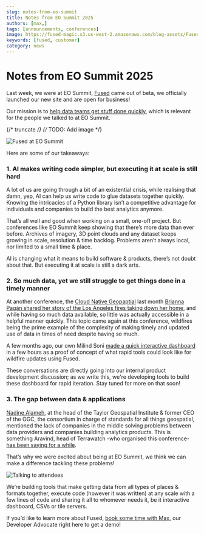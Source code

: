 ```yaml
---
slug: notes-from-eo-summit
title: Notes from EO Summit 2025
authors: [max,]
tags: [announcements, conferences]
image: https://fused-magic.s3.us-west-2.amazonaws.com/blog-assets/Fused_at_EO_summit.jpeg
keywords: [fused, customer]
category: news
---
```


# Notes from EO Summit 2025

Last week, we were at EO Summit, [Fused](https://www.fused.io/) came out of beta, we officially launched our new site and are open for business! 

Our mission is to [help data teams get stuff done quickly](https://youtu.be/btIhyq2KbN0?si=xAScmWKokKsmRSI8), which is relevant for the people we talked to at EO Summit.

{/* truncate */}
{/* TODO: Add image */}

![Fused at EO Summit](fused_at_EO_summit_higher_res.jpeg)

Here are some of our takeaways:

### 1. AI makes writing code simpler, but executing it at scale is still hard

A lot of us are going through a bit of an existential crisis, while realising that damn, yep, AI can help us write code to glue datasets together quickly. Knowing the intricacies of a Python library isn’t a competitive advantage for individuals and companies to build the best analytics anymore. 

That’s all well and good when working on a small, one-off project. But conferences like EO Summit keep showing that there’s more data than ever before. Archives of imagery, 3D point clouds and any dataset keeps growing in scale, resolution & time backlog. Problems aren’t always local, nor limited to a small time & place. 

AI is changing what it means to build software & products, there’s not doubt about that. But executing it at scale is still a dark arts. 

### 2. So much data, yet we still struggle to get things done in a timely manner

At another conference, the [Cloud Native Geopaptial](https://conference.cloudnativegeo.org/CNGConference2025) last month [Brianna Pagán shared her story of the Los Angeles fires taking down her home](https://www.linkedin.com/pulse/when-our-community-burned-where-satellite-information-pag%C3%A1n-phd-8rxwf/?trackingId=PGMihonBbG7ShNl4LvW20g%3D%3D), and while having so much data available, so little was actually accessible in a helpful manner quickly. This topic came again at this conference, wildfires being the prime example of the complexity of making timely and updated use of data in times of need despite having so much.

A few months ago, our own Milind Soni [made a quick interactive dashboard](https://www.linkedin.com/posts/milind-soni-314075175_emergencyresponse-datascience-opendata-activity-7285803354876735489-lqJe?utm_source=share&utm_medium=member_desktop&rcm=ACoAABr4AqABaP1Bbk9D9gnGvRmXSaYnn0II3fg) in a few hours as a proof of concept of what rapid tools could look like for wildfire updates using Fused.

These conversations are directly going into our internal product development discussion; as we write this, we're developing tools to build these dashboard for rapid iteration. Stay tuned for more on that soon! 

### 3. The gap between data & applications

[Nadine Alameh](https://www.linkedin.com/in/nadinealameh/), at the head of the Taylor Geospatial Institute & former CEO of the OGC, the consortium in charge of standards for all things geospatial, mentioned the lack of companies in the middle solving problems between data providers and companies building analytics products. This is something Aravind, head of Terrawatch -who organised this conference- [has been saying for a while](https://newsletter.terrawatchspace.com/the-state-of-earth-observation-platforms/).  

That’s why we were excited about being at EO Summit, we think we can make a difference tackling these problems!

![Talking to attendees](Talking_to_attendees.jpeg)

We’re building tools that make getting data from all types of places & formats together, execute code (however it was written) at any scale with a few lines of code and sharing it all to whomever needs it, be it interactive dashboard, CSVs or tile servers. 

If you’d like to learn more about Fused, [book some time with Max](https://calendly.com/max-fused/30min), our Developer Advocate right here to get a demo!